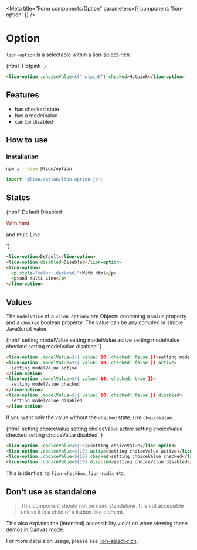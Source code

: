 

<Meta title="Form components/Option" parameters={{ component: 'lion-option' }} />

# Option

`lion-option` is a selectable within a [lion-select-rich](?path=/docs/form-components-select-rich)

<Story name="Default">
  {html`
    <lion-option .choiceValue=${'hotpink'} checked>Hotpink</lion-option>
  `}
</Story>

```html
<lion-option .choiceValue=${'hotpink'} checked>Hotpink</lion-option>
```

## Features

- has checked state
- has a modelValue
- can be disabled

## How to use

### Installation

```sh
npm i --save @lion/option
```

```js
import '@lion/option/lion-option.js';
```

## States

<Story name="States">
  {html`
    <lion-option>Default</lion-option>
    <lion-option disabled>Disabled</lion-option>
    <lion-option>
      <p style="color: darkred;">With html</p>
      <p>and multi Line</p>
    </lion-option>
  `}
</Story>

```html
<lion-option>Default</lion-option>
<lion-option disabled>Disabled</lion-option>
<lion-option>
  <p style="color: darkred;">With html</p>
  <p>and multi Line</p>
</lion-option>
```

## Values

The `modelValue` of a `<lion-option>` are Objects containing a `value` property and a `checked` boolean property.
The value can be any complex or simple JavaScript value.

<Story name="Model Values">
  {html`
    <lion-option .modelValue=${{ value: 10, checked: false }}>setting modelValue</lion-option>
    <lion-option .modelValue=${{ value: 10, checked: false }} active>
      setting modelValue active
    </lion-option>
    <lion-option .modelValue=${{ value: 10, checked: true }}>
      setting modelValue checked
    </lion-option>
    <lion-option .modelValue=${{ value: 10, checked: false }} disabled>
      setting modelValue disabled
    </lion-option>
  `}
</Story>

```html
<lion-option .modelValue=${{ value: 10, checked: false }}>setting modelValue</lion-option>
<lion-option .modelValue=${{ value: 10, checked: false }} active>
  setting modelValue active
</lion-option>
<lion-option .modelValue=${{ value: 10, checked: true }}>
  setting modelValue checked
</lion-option>
<lion-option .modelValue=${{ value: 10, checked: false }} disabled>
  setting modelValue disabled
</lion-option>
```

If you want only the value without the `checked` state, use `choiceValue`.

<Story name="Choice Values">
  {html`
    <lion-option .choiceValue=${10}>setting choiceValue</lion-option>
    <lion-option .choiceValue=${10} active>setting choiceValue active</lion-option>
    <lion-option .choiceValue=${10} checked>setting choiceValue checked</lion-option>
    <lion-option .choiceValue=${10} disabled>setting choiceValue disabled</lion-option>
  `}
</Story>

```html
<lion-option .choiceValue=${10}>setting choiceValue</lion-option>
<lion-option .choiceValue=${10} active>setting choiceValue active</lion-option>
<lion-option .choiceValue=${10} checked>setting choiceValue checked</lion-option>
<lion-option .choiceValue=${10} disabled>setting choiceValue disabled</lion-option>
```

This is identical to `lion-checkbox`, `lion-radio` etc.

## Don't use as standalone

> This component should not be used standalone. It is not accessible unless it is a child of a listbox-like element.

This also explains the (intended) accessibility violation when viewing these demos in Canvas mode.

For more details on usage, please see [lion-select-rich](?path=/docs/form-components-select-rich).
